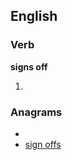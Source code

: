==English==

===Verb===
'''signs off'''

# {{third-person singular of|[[sign off]]}}

===Anagrams===
* {{alphagram|ffginoss}}
* [[sign offs#English|sign offs]]